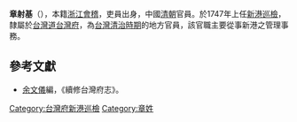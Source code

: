 '''章射基'''（{{bd|？||？||}}），本籍[[浙江|浙江]][[會稽|會稽]]，吏員出身，中國[[清朝|清朝]]官員。於1747年上任[[新港鄉|新港]][[巡檢|巡檢]]，隸屬於[[台灣道|台灣道]][[台灣府|台灣府]]，為[[台灣清治時期|台灣清治時期]]的地方官員，該官職主要從事新港之管理事務。

==參考文獻==
*[[余文儀|余文儀]]編，《續修台灣府志》。
{{start box}}
{{s-before|[[徐夔|徐夔]]}}
{{s-title|[[台灣府|台灣府]][[新港鄉|新港]][[巡檢|巡檢]]|1747年上任}}
{{s-after|[[王如璋|王如璋]]}}
{{end box}}
{{清朝人物小作品}}

[[Category:台灣府新港巡檢|Category:台灣府新港巡檢]]
[[Category:章姓|Category:章姓]]